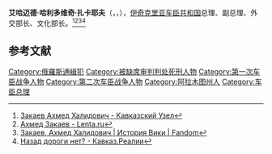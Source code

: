 '''艾哈迈德·哈利多维奇·扎卡耶夫'''（{{lang-ce|Заки Хьалид кlант Ахьмад}}，{{lang-ru|Ахмед Халидович Закаев}}，{{bd|1959年|4月26日||catIdx=A}}），[[伊奇克里亚车臣共和国|伊奇克里亚车臣共和国]]总理、副总理、外交部长、文化部长。<ref>[https://www.kavkaz-uzel.eu/articles/108735/ Закаев Ахмед Халидович - Кавказский Узел]</ref><ref>[https://lenta.ru/lib/14159623/ Ахмед Закаев - Lenta.ru]</ref><ref>[https://history.wikia.org/ru/wiki/%D0%97%D0%B0%D0%BA%D0%B0%D0%B5%D0%B2,_%D0%90%D1%85%D0%BC%D0%B5%D0%B4_%D0%A5%D0%B0%D0%BB%D0%B8%D0%B4%D0%BE%D0%B2%D0%B8%D1%87 Закаев, Ахмед Халидович | История Вики | Fandom]</ref><ref>[https://www.kavkazr.com/a/nazad-dorogi-net/29707179.html Назад дороги нет? - Кавказ.Реалии]</ref>

== 参考文献 ==
{{Reflist}}
{{車臣戰爭}}
{{伊奇克里亚车臣共和国总统}}
{{DEFAULTSORT:zakayev}}
[[Category:俄羅斯通緝犯|Category:俄羅斯通緝犯]]
[[Category:被缺席审判判处死刑人物|Category:被缺席审判判处死刑人物]]
[[Category:第一次车臣战争人物|Category:第一次车臣战争人物]]
[[Category:第二次车臣战争人物|Category:第二次车臣战争人物]]
[[Category:阿拉木图州人|Category:阿拉木图州人]]
[[Category:车臣总理|Category:车臣总理]]
{{russia-bio-stub}}
